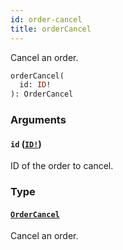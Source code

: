```yaml
---
id: order-cancel
title: orderCancel
---
```


Cancel an order.

```graphql
orderCancel(
  id: ID!
): OrderCancel

```

### Arguments

#### `id` ([`ID!`](../../../developer/api-reference/scalars/id))

ID of the order to cancel.

### Type

#### [`OrderCancel`](../../../developer/api-reference/objects/order-cancel)

Cancel an order.
